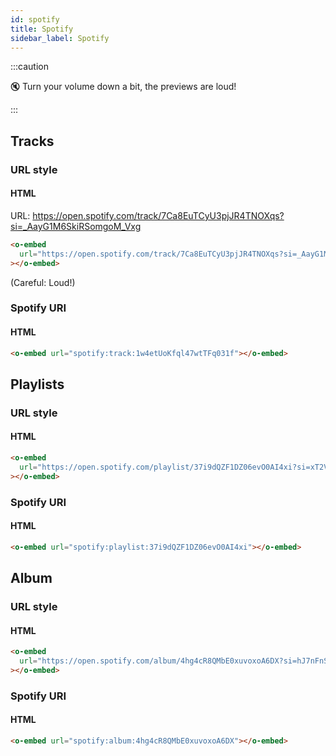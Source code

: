 ```yaml
---
id: spotify
title: Spotify
sidebar_label: Spotify
---
```


:::caution 

🔇 Turn your volume down a bit, the previews are loud!

:::

## Tracks
### URL style
#### HTML

URL: https://open.spotify.com/track/7Ca8EuTCyU3pjJR4TNOXqs?si=_AayG1M6SkiRSomgoM_Vxg

```html
<o-embed
  url="https://open.spotify.com/track/7Ca8EuTCyU3pjJR4TNOXqs?si=_AayG1M6SkiRSomgoM_Vxg"
></o-embed>
```

(Careful: Loud!)

<o-embed
url="https://open.spotify.com/track/7Ca8EuTCyU3pjJR4TNOXqs?si=_AayG1M6SkiRSomgoM_Vxg"></o-embed>

### Spotify URI
#### HTML

```html
<o-embed url="spotify:track:1w4etUoKfql47wtTFq031f"></o-embed>
```

<o-embed url="spotify:track:1w4etUoKfql47wtTFq031f"></o-embed>

## Playlists

### URL style
#### HTML

```html
<o-embed
  url="https://open.spotify.com/playlist/37i9dQZF1DZ06evO0AI4xi?si=xT2VzBnETMOrHPtlteDqMg"
></o-embed>
```

<o-embed
url="https://open.spotify.com/playlist/37i9dQZF1DZ06evO0AI4xi?si=xT2VzBnETMOrHPtlteDqMg"></o-embed>

### Spotify URI
#### HTML
```html
<o-embed url="spotify:playlist:37i9dQZF1DZ06evO0AI4xi"></o-embed>
```

<o-embed url="spotify:playlist:37i9dQZF1DZ06evO0AI4xi"></o-embed>

## Album

### URL style

#### HTML
```html
<o-embed
  url="https://open.spotify.com/album/4hg4cR8QMbE0xuvoxoA6DX?si=hJ7nFnSTQgyWI_uIpeIqdw"
></o-embed>
```

<o-embed url="https://open.spotify.com/album/4hg4cR8QMbE0xuvoxoA6DX?si=hJ7nFnSTQgyWI_uIpeIqdw"></o-embed>

### Spotify URI
#### HTML
```html
<o-embed url="spotify:album:4hg4cR8QMbE0xuvoxoA6DX"></o-embed>
```

<o-embed url="spotify:album:4hg4cR8QMbE0xuvoxoA6DX"></o-embed>
